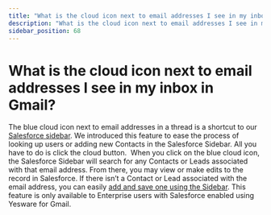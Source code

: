 ```yaml
---
title: "What is the cloud icon next to email addresses I see in my inbox in Gmail?"
description: "What is the cloud icon next to email addresses I see in my inbox in Gmail?"
sidebar_position: 68
---
```


# What is the cloud icon next to email addresses I see in my inbox in Gmail?

The blue cloud icon next to email addresses in a thread is a shortcut to our [Salesforce sidebar](https://support.yesware.com/hc/en-us/sections/15420446492183-Salesforce-Sidebar-Enterprise-Plan-). We introduced this feature to ease the process of looking up users or adding new Contacts in the Salesforce Sidebar. All you have to do is click the cloud button. 
When you click on the blue cloud icon, the Salesforce Sidebar will search for any Contacts or Leads associated with that email address. From there, you may view or make edits to the record in Salesforce. If there isn’t a Contact or Lead associated with the email address, you can easily [add and save one using the Sidebar](/docs/salesforce-integration/salesforce-sidebar-enterprise-plan/how-do-i-create-a-new-contact).
This feature is only available to Enterprise users with Salesforce enabled using Yesware for Gmail.